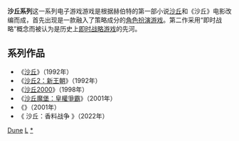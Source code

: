 {{NoteTA
| G1=Games
| 1=zh-cn:帝王：沙丘之战; zh-tw:沙丘魔堡：皇權爭霸;
}}
'''沙丘系列'''这一系列电子游戏游戏是根据赫伯特的第一部小说[[沙丘_(小说)|沙丘]]和《沙丘》电影改编而成，首先出现是一款融入了策略成分的[[電子角色扮演遊戲|角色扮演游戏]]。第二作采用“即时战略”概念而被认为是历史上[[即时战略游戏|即时战略游戏]]的先河。

==系列作品==
* 《[[沙丘_(游戏)|沙丘]]》（1992年）
* 《[[沙丘2_(遊戲)|沙丘2：新王朝]]》（1992年）
* 《[[沙丘2000|沙丘2000]]》（1998年）
* 《[[沙丘魔堡：皇權爭霸|沙丘魔堡：皇權爭霸]]》（2001年）
* 《{{link-en|法蘭克·赫伯特之沙丘 (遊戲)|Frank Herbert's Dune (video game)|法蘭克·赫伯特之沙丘}}》（2001年）
* 《 沙丘：香料战争 》（2022年）
{{Dune franchise}}

[[Category:電子遊戲系列列表|Dune]]
[[Category:即时战略游戏|L]]
[[Category:沙丘_(小說)|*]]